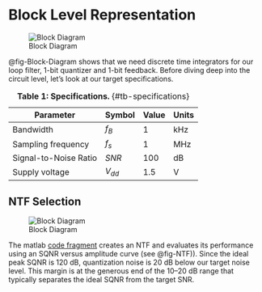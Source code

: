 







# Block Level Representation{#Block-Level}


![Block Diagram](figures/_fig_Block_Diagram.qmd){#fig-Block-Diagram}

@fig-Block-Diagram shows that we need discrete time integrators for our loop filter, 1-bit quantizer and 1-bit feedback. Before diving deep into the circuit level, let's look at our target specifications.

| Parameter           | Symbol | Value | Units |
|---------------------|--------|-------|-------|
| Bandwidth           | $f_B$ | 1     | kHz   |
| Sampling frequency  | $f_{s}$ | 1     | MHz   |
| Signal-to-Noise Ratio | $SNR$    | 100   | dB    |
| Supply voltage      | $V_{dd}$ | 1.5   | V     |

: **Table 1: Specifications.** {#tb-specifications}



## NTF Selection{#sec-NTF}

![Block Diagram](figures/_fig_NTF.qmd){#fig-NTF}

The matlab [code fragment](https://github.com/snehashree499/CEMS_DSM/blob/main/DSM/Matlab/Second_Order_SwitchCap.m)  creates an NTF and evaluates
its performance using an SQNR versus amplitude curve (see @fig-NTF)). Since the ideal peak
SQNR is 120 dB, quantization noise is 20 dB below our target noise level. This margin is
at the generous end of the 10–20 dB range that typically separates the ideal SQNR from
the target SNR.